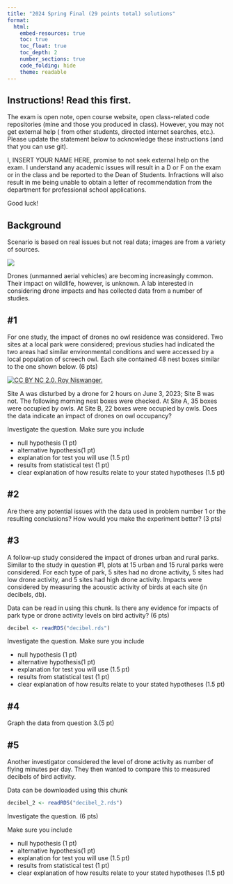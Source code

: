```yaml
---
title: "2024 Spring Final (29 points total) solutions"
format:
  html:
    embed-resources: true
    toc: true
    toc_float: true
    toc_depth: 2
    number_sections: true
    code_folding: hide
    theme: readable
---
```


## Instructions! Read this first.

The exam is open note, open course website, open class-related code
repositories (mine and those you produced in class). However, you may
not get external help ( from other students, directed internet searches,
etc.). Please update the statement below to acknowledge these
instructions (and that you can use git).

I, INSERT YOUR NAME HERE, promise to not seek external help on the exam.
I understand any academic issues will result in a D or F on the exam or
in the class and be reported to the Dean of Students. Infractions will
also result in me being unable to obtain a letter of recommendation from
the department for professional school applications.

Good luck!

## Background

Scenario is based on real issues but not real data; images are from a
variety of sources.

[![](images/clipboard-1549301531.png)](https://www.pickpik.com/dawn-drone-dusk-mountains-outdoors-sunrise-132011#google_vignette)

Drones (unmanned aerial vehicles) are becoming increasingly common.
Their impact on wildlife, however, is unknown. A lab interested in
considering drone impacts and has collected data from a number of
studies.

## #1

For one study, the impact of drones no owl residence was considered. Two
sites at a local park were considered; previous studies had indicated
the two areas had similar environmental conditions and were accessed by
a local population of screech owl. Each site contained 48 nest boxes
similar to the one shown below. (6 pts)

[![CC BY NC 2.0. Roy
Niswanger.](49753433596_290c5ff6d2_c.jpg)](https://www.flickr.com/photos/motleypixel/32283297714)

Site A was disturbed by a drone for 2 hours on June 3, 2023; Site B was
not. The following morning nest boxes were checked. At Site A, 35 boxes
were occupied by owls. At Site B, 22 boxes were occupied by owls. Does
the data indicate an impact of drones on owl occupancy?

Investigate the question. Make sure you include

-   null hypothesis (1 pt)
-   alternative hypothesis(1 pt)
-   explanation for test you will use  (1.5 pt)
-   results from statistical test (1 pt)
-   clear explanation of how results relate to your stated hypotheses (1.5 pt)

## #2

Are there any potential issues with the data used in problem number 1 or
the resulting conclusions? How would you make the experiment better? (3
pts)


## #3

A follow-up study considered the impact of drones urban and rural parks.
Similar to the study in question #1, plots at 15 urban and 15 rural
parks were considered. For each type of park, 5 sites had no drone
activity, 5 sites had low drone activity, and 5 sites had high drone
activity. Impacts were considered by measuring the acoustic activity of
birds at each site (in decibels, db).

Data can be read in using this chunk. Is there any evidence for impacts
of park type or drone activity levels on bird activity? (6 pts)

```r
decibel <- readRDS("decibel.rds")
```


Investigate the question. Make sure you include

-   null hypothesis (1 pt)
-   alternative hypothesis(1 pt)
-   explanation for test you will use  (1.5 pt)
-   results from statistical test (1 pt)
-   clear explanation of how results relate to your stated hypotheses (1.5 pt)

## #4

Graph the data from question 3.(5 pt)

## #5

Another investigator considered the level of drone activity as number of
flying minutes per day. They then wanted to compare this to measured
decibels of bird activity. 


Data can be downloaded using this chunk

```r
decibel_2 <- readRDS("decibel_2.rds")
```



Investigate the question. (6 pts)

Make sure you include

-   null hypothesis (1 pt)
-   alternative hypothesis(1 pt)
-   explanation for test you will use  (1.5 pt)
-   results from statistical test (1 pt)
-   clear explanation of how results relate to your stated hypotheses (1.5 pt)